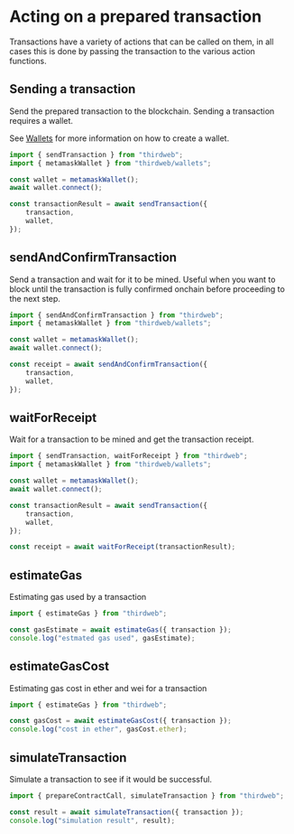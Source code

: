 # Acting on a prepared transaction

Transactions have a variety of actions that can be called on them, in all cases this is done by passing the transaction to the various action functions.

## Sending a transaction

Send the prepared transaction to the blockchain. Sending a transaction requires a wallet.

See [Wallets](/typescript/v5/wallets) for more information on how to create a wallet.

```ts
import { sendTransaction } from "thirdweb";
import { metamaskWallet } from "thirdweb/wallets";

const wallet = metamaskWallet();
await wallet.connect();

const transactionResult = await sendTransaction({
	transaction,
	wallet,
});
```

## sendAndConfirmTransaction

Send a transaction and wait for it to be mined. Useful when you want to block until the transaction is fully confirmed onchain before proceeding to the next step.

```ts
import { sendAndConfirmTransaction } from "thirdweb";
import { metamaskWallet } from "thirdweb/wallets";

const wallet = metamaskWallet();
await wallet.connect();

const receipt = await sendAndConfirmTransaction({
	transaction,
	wallet,
});
```

## waitForReceipt

Wait for a transaction to be mined and get the transaction receipt.

```ts
import { sendTransaction, waitForReceipt } from "thirdweb";
import { metamaskWallet } from "thirdweb/wallets";

const wallet = metamaskWallet();
await wallet.connect();

const transactionResult = await sendTransaction({
	transaction,
	wallet,
});

const receipt = await waitForReceipt(transactionResult);
```

## estimateGas

Estimating gas used by a transaction

```ts
import { estimateGas } from "thirdweb";

const gasEstimate = await estimateGas({ transaction });
console.log("estmated gas used", gasEstimate);
```

## estimateGasCost

Estimating gas cost in ether and wei for a transaction

```ts
import { estimateGas } from "thirdweb";

const gasCost = await estimateGasCost({ transaction });
console.log("cost in ether", gasCost.ether);
```

## simulateTransaction

Simulate a transaction to see if it would be successful.

```ts
import { prepareContractCall, simulateTransaction } from "thirdweb";

const result = await simulateTransaction({ transaction });
console.log("simulation result", result);
```
